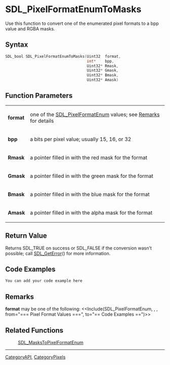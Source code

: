 
= SDL_PixelFormatEnumToMasks =
Use this function to convert one of the enumerated pixel formats to a bpp value and RGBA masks.


== Syntax ==
<syntaxhighlight lang='c++'>
SDL_bool SDL_PixelFormatEnumToMasks(Uint32  format,
                                    int*    bpp,
                                    Uint32* Rmask,
                                    Uint32* Gmask,
                                    Uint32* Bmask,
                                    Uint32* Amask)
</syntaxhighlight>

== Function Parameters ==
{|
|'''format'''
|one of the [[SDL_PixelFormatEnum]] values; see [[#Remarks|Remarks]] for details
|-
|'''bpp'''
|a bits per pixel value; usually 15, 16, or 32
|-
|'''Rmask'''
|a pointer filled in with the red mask for the format
|-
|'''Gmask'''
|a pointer filled in with the green mask for the format
|-
|'''Bmask'''
|a pointer filled in with the blue mask for the format
|-
|'''Amask'''
|a pointer filled in with the alpha mask for the format
|}

== Return Value ==
Returns SDL_TRUE on success or SDL_FALSE if the conversion wasn't possible; call [[SDL_GetError]]() for more information.

== Code Examples ==
<syntaxhighlight lang='c++'>
You can add your code example here
</syntaxhighlight>

== Remarks ==
'''format''' may be one of the following:
<<Include(SDL_PixelFormatEnum, , , from="=== Pixel Format Values ===", to="== Code Examples ==")>>

== Related Functions ==
:[[SDL_MasksToPixelFormatEnum]]

----
[[CategoryAPI]], [[CategoryPixels]]
